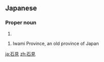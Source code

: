 ==Japanese==
{{ja-kanjitab|いし|み|yomi=k}}

===Proper noun===
{{ja-pos|いしみ|proper}}

# {{surname|lang=ja|sort=いしみ}}

{{ja-kanjitab|いわ|み|yomi=k}}

{{ja-pos|いわみ|proper|hhira=いはみ}}

# Iwami Province, an old province of Japan

[[ja:石見]]
[[zh:石見]]